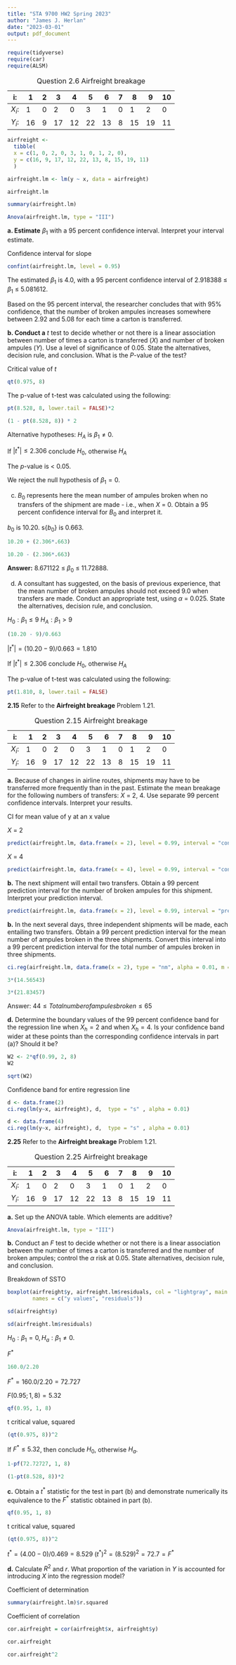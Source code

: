 ```yaml
---
title: "STA 9700 HW2 Spring 2023"
author: "James J. Herlan"
date: "2023-03-01"
output: pdf_document
---
```


```r
require(tidyverse)
require(car)
require(ALSM)
```

| i:       | 1   | 2   | 3   | 4   | 5   | 6   | 7   | 8   | 9   | 10  |
|----------|-----|-----|-----|-----|-----|-----|-----|-----|-----|-----|
| $X_{i}$: | 1   | 0   | 2   | 0   | 3   | 1   | 0   | 1   | 2   | 0   |
| $Y_{i}$: | 16  | 9   | 17  | 12  | 22  | 13  | 8   | 15  | 19  | 11  |

: Question 2.6 Airfreight breakage

```r
airfreight <-
  tibble(
  x = c(1, 0, 2, 0, 3, 1, 0, 1, 2, 0),
  y = c(16, 9, 17, 12, 22, 13, 8, 15, 19, 11)
  )
```

```r
airfreight.lm <- lm(y ~ x, data = airfreight)
```

```r
airfreight.lm
```

```r
summary(airfreight.lm)
```

```r
Anova(airfreight.lm, type = "III")
```

**a. Estimate** $\beta_{1}$ with a 95 percent confidence interval. Interpret your interval estimate.

Confidence interval for slope

```r
confint(airfreight.lm, level = 0.95)
```

The estimated $\beta_{1}$ is 4.0, with a 95 percent confidence interval of 2.918388 $\leq$ $\beta_{1}$ $\leq$ 5.081612.

Based on the 95 percent interval, the researcher concludes that with 95% confidence, that the number of broken ampules increases somewhere between 2.92 and 5.08 for each time a carton is transferred.

**b. Conduct a** $t$ test to decide whether or not there is a linear association between number of times a carton is transferred ($X$) and number of broken ampules ($Y$). Use a level of significance of 0.05. State the alternatives, decision rule, and conclusion. What is the $P$-value of the test?

Critical value of $t$

```r
qt(0.975, 8)
```

The p-value of t-test was calculated using the following:

```r
pt(8.528, 8, lower.tail = FALSE)*2
```

```r
(1 - pt(8.528, 8)) * 2
```

Alternative hypotheses: $H_{A}$ is $\beta_{1} \neq 0$.

If $|t^{*}| \leq 2.306$ conclude $H_{0}$, otherwise $H_{A}$ 

The $p$-value is < 0.05. 

We reject the null hypothesis of $\beta_{1} = 0$. 

c.  $B_{0}$ represents here the mean number of ampules broken when no transfers of the shipment are made - i.e., when $X$ = 0. Obtain a 95 percent confidence interval for $B_{0}$ and interpret it.

$b_{0}$ is 10.20.
s{$b_{0}$} is 0.663.

```r
10.20 + (2.306*.663)
```

```r
10.20 - (2.306*.663)
```
**Answer:** 8.671122 $\leq$ $\beta_{0}$ $\leq$ 11.72888.

d.  A consultant has suggested, on the basis of previous experience, that the mean number of broken ampules should not exceed 9.0 when transfers are made. Conduct an appropriate test, using $\alpha$ = 0.025. State the alternatives, decision rule, and conclusion.

$H_{0}: \beta_{1} \leq 9$
$H_{A}: \beta_{1} > 9$

```r
(10.20 - 9)/0.663
```

$|t^{*}| = (10.20 - 9)/0.663 = 1.810$

If $|t^{*}| \leq 2.306$ conclude $H_{0}$, otherwise $H_{A}$ 

The p-value of t-test was calculated using the following:

```r
pt(1.810, 8, lower.tail = FALSE)
```
**2.15** Refer to the **Airfreight breakage** Problem 1.21.

| i:       | 1   | 2   | 3   | 4   | 5   | 6   | 7   | 8   | 9   | 10  |
|----------|-----|-----|-----|-----|-----|-----|-----|-----|-----|-----|
| $X_{i}$: | 1   | 0   | 2   | 0   | 3   | 1   | 0   | 1   | 2   | 0   |
| $Y_{i}$: | 16  | 9   | 17  | 12  | 22  | 13  | 8   | 15  | 19  | 11  |

: Question 2.15 Airfreight breakage

**a.** Because of changes in airline routes, shipments may have to be transferred more frequently than in the past. Estimate the mean breakage for the following numbers of transfers: $X$ = 2, 4. Use separate 99 percent confidence intervals. Interpret your results.

CI for mean value of y at an x value

$X$ = 2

```r
predict(airfreight.lm, data.frame(x = 2), level = 0.99, interval = "confidence")
```

$X$ = 4

```r
predict(airfreight.lm, data.frame(x = 4), level = 0.99, interval = "confidence")
```
**b.** The next shipment will entail two transfers. Obtain a 99 percent prediction interval for the number of broken ampules for this shipment. Interpret your prediction interval.

```r
predict(airfreight.lm, data.frame(x = 2), level = 0.99, interval = "prediction")
```
**b.** In the next several days, three independent shipments will be made, each entailing two transfers. Obtain a 99 percent prediction interval for the mean number of ampules broken in the three shipments. Convert this interval into a 99 percent prediction interval for the total number of ampules broken in three shipments.  

```r
ci.reg(airfreight.lm, data.frame(x = 2), type = "nm", alpha = 0.01, m = 3)
```

```r
3*(14.56543)
```

```r
3*(21.83457)
```
Answer: $44 \leq Total number of ampules broken \leq 65$



**d.** Determine the boundary values of the 99 percent confidence band for the regression line when $X_{h} = 2$ and when $X_{h} = 4$. Is your confidence band wider at these points than the corresponding confidence intervals in part (a)? Should it be?

```r
W2 <- 2*qf(0.99, 2, 8)
W2
```
```r
sqrt(W2)
```
Confidence band for entire regression line

```r
d <- data.frame(2)
ci.reg(lm(y~x, airfreight), d,  type = "s" , alpha = 0.01)
```

```r
d <- data.frame(4)
ci.reg(lm(y~x, airfreight), d,  type = "s" , alpha = 0.01)
```

**2.25** Refer to the **Airfreight breakage** Problem 1.21.

| i:       | 1   | 2   | 3   | 4   | 5   | 6   | 7   | 8   | 9   | 10  |
|----------|-----|-----|-----|-----|-----|-----|-----|-----|-----|-----|
| $X_{i}$: | 1   | 0   | 2   | 0   | 3   | 1   | 0   | 1   | 2   | 0   |
| $Y_{i}$: | 16  | 9   | 17  | 12  | 22  | 13  | 8   | 15  | 19  | 11  |

: Question 2.25 Airfreight breakage

**a.** Set up the ANOVA table. Which elements are additive?

```r
Anova(airfreight.lm, type = "III")
```
**b.** Conduct an $F$ test to decide whether or not there is a linear association between the number of times a carton is transferred and the number of broken ampules; control the $\alpha$ risk at 0.05. State alternatives, decision rule, and conclusion.

Breakdown of SSTO

```r
boxplot(airfreight$y, airfreight.lm$residuals, col = "lightgray", main = "",
        names = c("y values", "residuals"))
```

```r
sd(airfreight$y)
```

```r
sd(airfreight.lm$residuals)
```

$H_{0}: \beta_{1} = 0, H_{a}: \beta_{1} \neq 0$. 

$F^{*}$

```r
160.0/2.20
```

$F^{*} = 160.0/2.20 = 72.727$

$F(0.95; 1, 8) = 5.32$


```r
qf(0.95, 1, 8)
```
t critical value, squared

```r
(qt(0.975, 8))^2
```

If $F^{*} \leq 5.32$, then conclude $H_{0}$, otherwise $H_{a}$.


```r
1-pf(72.72727, 1, 8)
```

```r
(1-pt(8.528, 8))*2
```
**c.** Obtain a $t^{*}$ statistic for the test in part (b) and demonstrate numerically its equivalence to the $F^{*}$ statistic obtained in part (b).

```r
qf(0.95, 1, 8)
```
t critical value, squared

```r
(qt(0.975, 8))^2
```

$t^{*} = (4.00 - 0)/0.469 = 8.529$
$(t^{*})^{2} = (8.529)^{2} = 72.7 = F^{*}$


**d.** Calculate $R^{2}$ and $r$. What proportion of the variation in $Y$ is accounted for introducing $X$ into the regression model?

Coefficient of determination

```r
summary(airfreight.lm)$r.squared
```

Coefficient of correlation

```r
cor.airfreight = cor(airfreight$x, airfreight$y)
```

```r
cor.airfreight
```
```r
cor.airfreight^2
```
